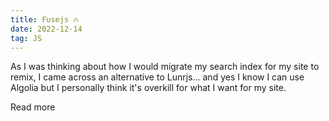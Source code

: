 ```yaml
---
title: Fusejs 🔥
date: 2022-12-14
tag: JS
---
```


As I was thinking about how I would migrate my search index for my site to
remix, I came across an alternative to Lunrjs... and yes I know I can use
Algolia but I personally think it's overkill for what I want for my site.

<TextLink href="https://fusejs.io/">Read more</TextLink>
